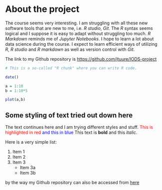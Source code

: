 
# About the project

The course seems very interesting. I am struggling with all these new software tools that are new to me, i.e. *R studio*, *Git*. The *R* syntax seems logical and I suppose it is easy to adapt without struggling too much. *R Markdown* reminds me of *Jupyter Notebooks*. I hope to learn a lot about data science during the course. I expect to learn efficient ways of utilizing *R*, *R studio* and *R markdown* as well as version control with *Git*.  

The link to my Github repository is <https://github.com/jtuure/IODS-project>

```r
# This is a so-called "R chunk" where you can write R code.

date()

a = 1:10
b = 1:10*5

plot(a,b)

```

## Some styling of text tried out down here
The text continues here and I am trying different styles and stuff. <span style="color: red;">This is highlighted in red</span> <span style="color: blue;">and this in blue</span> This text is **bold** and this *italic*. 

Here is a very simple list:

1. Item 1
2. Item 2
3. Item 3
    + Item 3a
    + Item 3b

by the way my Github repository can also be accessed from [here](https://github.com/jtuure/IODS-project)